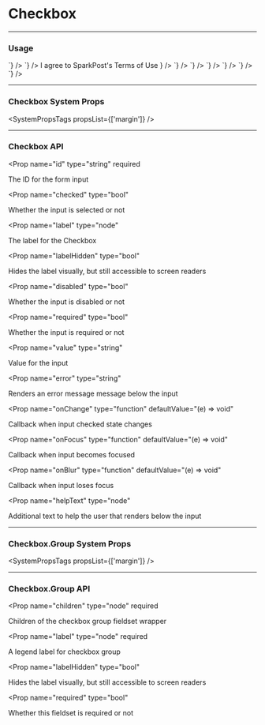 
# Checkbox

---

### Usage

<LiveCode>
  <LiveCode.Content
    title="Basic"
    code={`
      <Checkbox id="id" label="Check Me" />
    `}
  />
  <LiveCode.Content
    title="Without Label"
    code={`
      <Checkbox id="id" label="Check Me" labelHidden />
    `}
  />
  <LiveCode.Content
    title="with JSX in Label"
    code={`
      <Checkbox
        id="id"
        label={
          <span>
            I agree to SparkPost's <UnstyledLink>Terms of Use</UnstyledLink>
          </span>
        }
      />
    `}
  />
  <LiveCode.Content
    title="Disabled"
    code={`
      <>
        <Checkbox id="id5" label="Disabled" disabled />
        <Checkbox id="id6" label="Disabled Checked" disabled checked />
      </>
    `}
  />
  <LiveCode.Content
    title="With Help Text"
    code={`
      <Checkbox id="id" label="Check Me" helpText="Check this box" />
    `}
  />
  <LiveCode.Content
    title="With Error and Required"
    code={`
      <Checkbox id="id" label="Check Me" error="I'm an error" required />
    `}
  />
  <LiveCode.Content
    title="Group with Label"
    code={`
      <div>
        <Checkbox.Group label="Example">
          <Checkbox id="id2" label="Check Me" />
          <Checkbox id="id3" label="Check Me" />
          <Checkbox id="id4" label="Check Me" />
        </Checkbox.Group>
      </div>
    `}
  />
  <LiveCode.Content
    title="Group with Hidden Label"
    code={`
      <div>
        <Checkbox.Group label="I'm a group" labelHidden>
          <Checkbox id="id2" label="Check Me" />
          <Checkbox id="id3" label="Check Me" />
          <Checkbox id="id4" label="Check Me" />
        </Checkbox.Group>
      </div>
    `}
  />
</LiveCode>

---

### Checkbox System Props

<SystemPropsTags propsList={['margin']} />

---

### Checkbox API

<Prop
  name="id"
  type="string"
  required
> 
  The ID for the form input
</Prop>

<Prop
  name="checked"
  type="bool"
> 
  Whether the input is selected or not
</Prop>

<Prop
  name="label"
  type="node"
> 
  The label for the Checkbox
</Prop>

<Prop
  name="labelHidden"
  type="bool"
> 
  Hides the label visually, but still accessible to screen readers
</Prop>

<Prop
  name="disabled"
  type="bool"
> 
  Whether the input is disabled or not
</Prop>

<Prop
  name="required"
  type="bool"
> 
  Whether the input is required or not
</Prop>

<Prop
  name="value"
  type="string"
> 
  Value for the input
</Prop>

<Prop
  name="error"
  type="string"
> 
  Renders an error message message below the input
</Prop>

<Prop
  name="onChange"
  type="function"
  defaultValue="(e) => void"
> 
  Callback when input checked state changes
</Prop>

<Prop
  name="onFocus"
  type="function"
  defaultValue="(e) => void"
> 
  Callback when input becomes focused
</Prop>

<Prop
  name="onBlur"
  type="function"
  defaultValue="(e) => void"
> 
  Callback when input loses focus
</Prop>

<Prop
  name="helpText"
  type="node"
> 
  Additional text to help the user that renders below the input
</Prop>

---

### Checkbox.Group System Props

<SystemPropsTags propsList={['margin']} />

---

### Checkbox.Group API

<Prop
  name="children"
  type="node"
  required
> 
  Children of the checkbox group fieldset wrapper
</Prop>

<Prop
  name="label"
  type="node"
  required
> 
  A legend label for checkbox group
</Prop>

<Prop
  name="labelHidden"
  type="bool"
> 
  Hides the label visually, but still accessible to screen readers
</Prop>

<Prop
  name="required"
  type="bool"
> 
  Whether this fieldset is required or not
</Prop>
